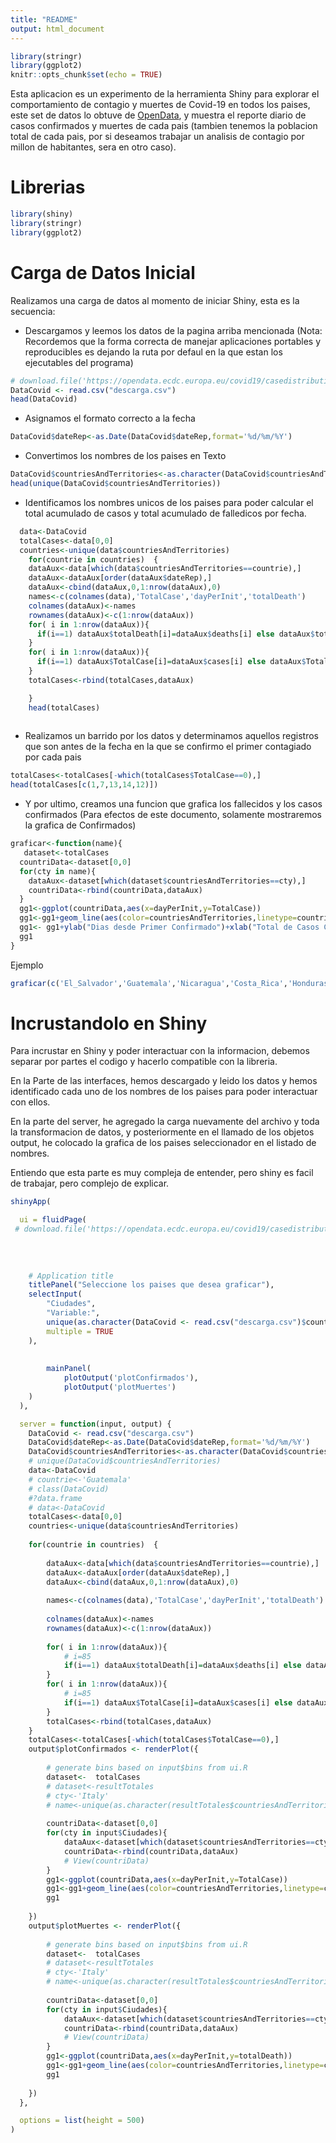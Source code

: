```yaml
---
title: "README"
output: html_document
---
```



```r
library(stringr)
library(ggplot2)
knitr::opts_chunk$set(echo = TRUE)
```
Esta aplicacion es un experimento de la herramienta Shiny para explorar el comportamiento de contagio y muertes de Covid-19 en todos los paises, este set de datos lo obtuve de [OpenData](https://opendata.ecdc.europa.eu/covid19/casedistribution/csv), y muestra el reporte diario de casos confirmados y muertes de cada pais (tambien tenemos la poblacion total de cada pais, por si deseamos trabajar un analisis de contagio por millon de habitantes, sera en otro caso).

# Librerias
```r
library(shiny)
library(stringr)
library(ggplot2)
```

# Carga de Datos Inicial

Realizamos una carga de datos al momento de iniciar Shiny, esta es la secuencia:

 + Descargamos y leemos los datos de la pagina arriba mencionada (Nota: Recordemos que la forma correcta de manejar aplicaciones portables y reproducibles es dejando la ruta por defaul en la que estan los ejecutables del programa)
 
```R
# download.file('https://opendata.ecdc.europa.eu/covid19/casedistribution/csv','descarga.csv')
DataCovid <- read.csv("descarga.csv")
head(DataCovid)
```

 + Asignamos el formato correcto a la fecha
 
```r
DataCovid$dateRep<-as.Date(DataCovid$dateRep,format='%d/%m/%Y')
```

 + Convertimos los nombres de los paises en Texto
 
``` r
DataCovid$countriesAndTerritories<-as.character(DataCovid$countriesAndTerritories)
head(unique(DataCovid$countriesAndTerritories))
```

+ Identificamos los nombres unicos de los paises para poder calcular el total acumulado de casos  y total acumulado de falledicos por fecha.

```r

  data<-DataCovid
  totalCases<-data[0,0]
  countries<-unique(data$countriesAndTerritories)
    for(countrie in countries)  {
    dataAux<-data[which(data$countriesAndTerritories==countrie),]
    dataAux<-dataAux[order(dataAux$dateRep),]
    dataAux<-cbind(dataAux,0,1:nrow(dataAux),0)
    names<-c(colnames(data),'TotalCase','dayPerInit','totalDeath')
    colnames(dataAux)<-names
    rownames(dataAux)<-c(1:nrow(dataAux))
    for( i in 1:nrow(dataAux)){
      if(i==1) dataAux$totalDeath[i]=dataAux$deaths[i] else dataAux$totalDeath[i]=dataAux$deaths[i]+dataAux$totalDeath[i-1]
    }
    for( i in 1:nrow(dataAux)){
      if(i==1) dataAux$TotalCase[i]=dataAux$cases[i] else dataAux$TotalCase[i]=dataAux$cases[i]+dataAux$TotalCase[i-1]
    }
    totalCases<-rbind(totalCases,dataAux)

    }
    head(totalCases)
   
```

+ Realizamos un barrido por los datos y determinamos aquellos registros que son antes de la fecha en la que se confirmo el primer contagiado por cada pais

```r
totalCases<-totalCases[-which(totalCases$TotalCase==0),]
head(totalCases[c(1,7,13,14,12)])
```

+ Y por ultimo, creamos una funcion que grafica los fallecidos y los casos confirmados (Para efectos de este documento, solamente mostraremos la grafica de Confirmados)

```r
graficar<-function(name){
   dataset<-totalCases
  countriData<-dataset[0,0]
  for(cty in name){
    dataAux<-dataset[which(dataset$countriesAndTerritories==cty),]
    countriData<-rbind(countriData,dataAux)
  }
  gg1<-ggplot(countriData,aes(x=dayPerInit,y=TotalCase))
  gg1<-gg1+geom_line(aes(color=countriesAndTerritories,linetype=countriesAndTerritories))
  gg1<- gg1+ylab("Dias desde Primer Confirmado")+xlab("Total de Casos Confirmados")
  gg1
}
```

Ejemplo

```r
graficar(c('El_Salvador','Guatemala','Nicaragua','Costa_Rica','Honduras'))
```


# Incrustandolo en Shiny

Para incrustar en Shiny y poder interactuar con la informacion, debemos separar por partes el codigo y hacerlo compatible con la libreria.

En la Parte de las interfaces, hemos descargado y leido los datos y hemos identificado cada uno de los nombres de los paises para poder interactuar con ellos.

En la parte del server, he agregado la carga nuevamente del archivo y toda la transformacion de datos, y posteriormente en el llamado de los objetos output, he colocado la grafica de los paises seleccionador en el listado de nombres.

Entiendo que esta parte es muy compleja de entender, pero shiny es facil de trabajar, pero complejo de explicar.

```r
shinyApp(

  ui = fluidPage(
 # download.file('https://opendata.ecdc.europa.eu/covid19/casedistribution/csv','descarga.csv'),
    
    
  
  
    # Application title
    titlePanel("Seleccione los paises que desea graficar"),
    selectInput(
        "Ciudades",
        "Variable:",
        unique(as.character(DataCovid <- read.csv("descarga.csv")$countriesAndTerritories)),
        multiple = TRUE
    ),
    
              
        mainPanel(
            plotOutput('plotConfirmados'),
            plotOutput('plotMuertes')
    )
  ),

  server = function(input, output) {
    DataCovid <- read.csv("descarga.csv")
    DataCovid$dateRep<-as.Date(DataCovid$dateRep,format='%d/%m/%Y')
    DataCovid$countriesAndTerritories<-as.character(DataCovid$countriesAndTerritories)
    # unique(DataCovid$countriesAndTerritories)
    data<-DataCovid
    # countrie<-'Guatemala'
    # class(DataCovid)
    #?data.frame
    # data<-DataCovid
    totalCases<-data[0,0]
    countries<-unique(data$countriesAndTerritories)
    
    for(countrie in countries)  {
        
        dataAux<-data[which(data$countriesAndTerritories==countrie),]
        dataAux<-dataAux[order(dataAux$dateRep),]
        dataAux<-cbind(dataAux,0,1:nrow(dataAux),0)
        
        names<-c(colnames(data),'TotalCase','dayPerInit','totalDeath')
        
        colnames(dataAux)<-names
        rownames(dataAux)<-c(1:nrow(dataAux))
        
        for( i in 1:nrow(dataAux)){
            # i=85
            if(i==1) dataAux$totalDeath[i]=dataAux$deaths[i] else dataAux$totalDeath[i]=dataAux$deaths[i]+dataAux$totalDeath[i-1]
        }
        for( i in 1:nrow(dataAux)){
            # i=85
            if(i==1) dataAux$TotalCase[i]=dataAux$cases[i] else dataAux$TotalCase[i]=dataAux$cases[i]+dataAux$TotalCase[i-1]
        }
        totalCases<-rbind(totalCases,dataAux)
    }
    totalCases<-totalCases[-which(totalCases$TotalCase==0),]
    output$plotConfirmados <- renderPlot({
        
        # generate bins based on input$bins from ui.R
        dataset<-  totalCases
        # dataset<-resultTotales
        # cty<-'Italy'
        # name<-unique(as.character(resultTotales$countriesAndTerritories))[1:3]
        
        countriData<-dataset[0,0]
        for(cty in input$Ciudades){
            dataAux<-dataset[which(dataset$countriesAndTerritories==cty),]
            countriData<-rbind(countriData,dataAux)
            # View(countriData)
        }
        gg1<-ggplot(countriData,aes(x=dayPerInit,y=TotalCase))
        gg1<-gg1+geom_line(aes(color=countriesAndTerritories,linetype=countriesAndTerritories))
        gg1
        
    })
    output$plotMuertes <- renderPlot({
        
        # generate bins based on input$bins from ui.R
        dataset<-  totalCases
        # dataset<-resultTotales
        # cty<-'Italy'
        # name<-unique(as.character(resultTotales$countriesAndTerritories))[1:3]
        
        countriData<-dataset[0,0]
        for(cty in input$Ciudades){
            dataAux<-dataset[which(dataset$countriesAndTerritories==cty),]
            countriData<-rbind(countriData,dataAux)
            # View(countriData)
        }
        gg1<-ggplot(countriData,aes(x=dayPerInit,y=totalDeath))
        gg1<-gg1+geom_line(aes(color=countriesAndTerritories,linetype=countriesAndTerritories))
        gg1
        
    })
  },

  options = list(height = 500)
)



```



